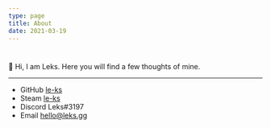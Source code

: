```yaml
---
type: page
title: About
date: 2021-03-19
---
```


# 

👋 Hi, I am Leks. Here you will find a few thoughts of mine.

---

- GitHub [le-ks](https://github.com/bagelcow)
- Steam [le-ks](https://steamcommunity.com/id/le-ks)
- Discord Leks#3197
- Email hello@leks.gg
